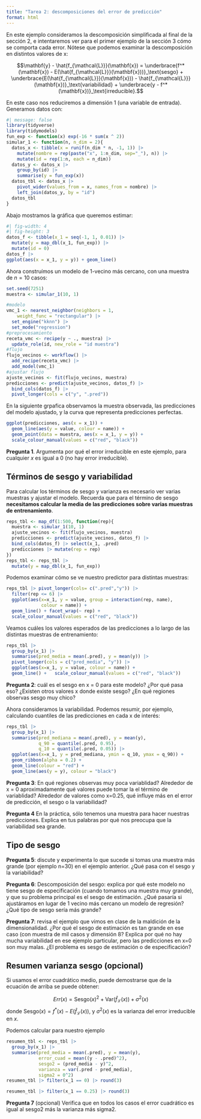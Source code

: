 ```yaml
---
title: "Tarea 2: descomposiciones del error de predicción"
format: html
---
```


En este ejemplo consideramos la descomposición simplificada al final de la sección 2,
e intentaremos ver para el primer ejemplo de la sección 3 cómo se comporta cada error. Nótese que podemos examinar la descomposición en distintos valores de x:

$$\mathbf{y} - \hat{f_{\mathcal{L}}}(\mathbf{x}) = \underbrace{f^* (\mathbf{x}) - E(\hat{f_{\mathcal{L}}}(\mathbf{x}))}_\text{sesgo} +   \underbrace{E(\hat{f_{\mathcal{L}}}(\mathbf{x})) - \hat{f_{\mathcal{L}}}(\mathbf{x})}_\text{variabilidad} + \underbrace{y - f^*(\mathbf{x})}_\text{irreducible}.$$

En este caso nos reduciremos a dimensión 1 (una variable de entrada). Generamos datos con:

```r
#| message: false
library(tidyverse)
library(tidymodels)
fun_exp <- function(x) exp(-16 * sum(x ^ 2))
simular_1 <- function(n, n_dim = 2){
  datos_x <- tibble(x = runif(n_dim * n, -1, 1)) |>
    mutate(nombre = rep(paste("x", 1:n_dim, sep="_"), n)) |> 
    mutate(id = rep(1:n, each = n_dim))
  datos_y <- datos_x |> 
    group_by(id) |> 
    summarise(y = fun_exp(x))
  datos_tbl <- datos_x |> 
    pivot_wider(values_from = x, names_from = nombre) |> 
    left_join(datos_y, by = "id")
  datos_tbl
}
```

 Abajo  mostramos la gráfica que queremos estimar:

```r
#| fig-width: 4
#| fig-height: 3
datos_f <- tibble(x_1 = seq(-1, 1, 0.01)) |> 
  mutate(y = map_dbl(x_1, fun_exp)) |> 
  mutate(id = 0)
datos_f |> 
ggplot(aes(x = x_1, y = y)) + geom_line()
```
Ahora construímos un modelo de 1-vecino más cercano, con 
una muestra de $n=10$ casos:

```r
set.seed(7251)
muestra <- simular_1(10, 1)
```

```r
#modelo
vmc_1 <- nearest_neighbor(neighbors = 1, 
    weight_func = "rectangular") |>
  set_engine("kknn") |>  
  set_mode("regression")
#preprocesamiento
receta_vmc <- recipe(y ~ ., muestra) |> 
  update_role(id, new_role = "id muestra")
#flujo
flujo_vecinos <- workflow() |>  
  add_recipe(receta_vmc) |> 
  add_model(vmc_1)
#ajustar flujo
ajuste_vecinos <- fit(flujo_vecinos, muestra)
predicciones <- predict(ajuste_vecinos, datos_f) |> 
  bind_cols(datos_f) |> 
  pivot_longer(cols = c("y", ".pred"))
```

En la siguiente grpafica observamos la muestra observada, las predicciones
del modelo ajustado, y la curva que representa predicciones perfectas.

```r
ggplot(predicciones, aes(x = x_1)) +
  geom_line(aes(y = value, colour = name)) + 
  geom_point(data = muestra, aes(x = x_1, y = y)) +
  scale_colour_manual(values = c("red", "black"))
```

**Pregunta 1**. Argumenta por qué el error irreducible en este ejemplo, para cualquier $x$ es igual a 0 (no hay error irreducible).

## Términos de sesgo y variabilidad 

Para calcular los términos de sesgo y varianza es necesario ver
varias muestras y ajustar el modelo. Recuerda que para el término
de sesgo **necesitamos calcular la media de las predicciones sobre
varias muestras de entrenamiento**.

```r
reps_tbl <- map_df(1:500, function(rep){
  muestra <- simular_1(10, 1)
  ajuste_vecinos <- fit(flujo_vecinos, muestra)
  predicciones <- predict(ajuste_vecinos, datos_f) |> 
  bind_cols(datos_f) |> select(x_1, .pred)
  predicciones |> mutate(rep = rep)
})
reps_tbl <- reps_tbl |> 
  mutate(y = map_dbl(x_1, fun_exp))
```

Podemos examinar cómo se ve nuestro predictor para distintas muestras:

```r
reps_tbl |> pivot_longer(cols= c(".pred","y")) |> 
  filter(rep <= 6) |> 
  ggplot(aes(x=x_1, y = value, group = interaction(rep, name), 
             colour = name)) +
  geom_line() + facet_wrap(~ rep) +
  scale_colour_manual(values = c("red", "black"))
```
Veamos cuáles los valores esperados de las predicciones a lo 
largo de las distintas muestras de entrenamiento:

```r
reps_tbl |> 
  group_by(x_1) |> 
  summarise(pred_media = mean(.pred), y = mean(y)) |> 
  pivot_longer(cols = c("pred_media", "y")) |> 
  ggplot(aes(x=x_1, y = value, colour = name)) +
  geom_line() +   scale_colour_manual(values = c("red", "black"))

```
**Pregunta 2**: cuál es el sesgo en x = 0 para este modelo? ¿Por qué pasa eso? ¿Existen otros valores x donde existe sesgo? ¿En qué regiones observas sesgo muy chico?

Ahora consideramos la variabilidad. Podemos resumir, por ejemplo,
calculando cuantiles de las predicciones en cada x de interés:

```r
reps_tbl |> 
  group_by(x_1) |> 
  summarise(pred_mediana = mean(.pred), y = mean(y), 
            q_90 = quantile(.pred, 0.95), 
            q_10 = quantile(.pred, 0.05)) |> 
  ggplot(aes(x=x_1, y = pred_mediana, ymin = q_10, ymax = q_90)) +
  geom_ribbon(alpha = 0.2) +
  geom_line(colour = "red") +
  geom_line(aes(y = y), colour = "black") 
```
**Pregunta 3**: En qué regiones observas muy poca variablidad? Alrededor de x = 0 aproximadamente qué valores puede tomar la el término
de variablidad? Alrededor de valores como x=0.25, qué influye más en el error de predicción, el sesgo o la variabilidad?

**Pregunta 4** En la práctica, sólo tenemos una muestra para hacer nuestras predicciones. Explica en tus palabras por qué nos preocupa que
la variabilidad sea grande.


## Tipo de sesgo

**Pregunta 5**: discute y experimenta lo que sucede si tomas una muestra más grande (por ejemplo n=30) en el ejemplo anterior. ¿Qué pasa con el sesgo y la variabilidad?

**Pregunta 6**: Descomposición del sesgo: explica por qué este modelo no tiene sesgo de especificación (cuando tomamos una muestra muy grande), y que su problema principal es el sesgo de estimación. ¿Qué pasaría si ajustáramos en lugar de 1 vecino más cercano un modelo de regresión? ¿Qué tipo de sesgo sería más grande?

**Pregunta 7**: revisa el ejemplo que vimos en clase de la maldición de la dimensionalidad. ¿Por qué el sesgo de estimación es tan grande en ese caso (con muestra de mil casos y dimensión 8? Explica por qué no hay mucha variabilidad en ese ejemplo particular, pero las predicciones en x=0 son muy malas. ¿El problema es sesgo
de estimación o de especificación?


## Resumen varianza sesgo (opcional)

Si usamos el error cuadrático medio, puede demostrarse que
de la ecuación de arriba se puede obtener:

$$Err(x) = \textrm{Sesgo}(x)^2 + \textrm{Var}(\hat{f}_{\mathcal L} (x)) + \sigma^ 2(x)$$
donde $\textrm{Sesgo}(x) = f^*(x) - E(\hat{f}_{\mathcal L}(x))$, y $\sigma^2(x)$ es la varianza del error irreducible en $x$.

Podemos calcular para nuestro ejemplo

```r
resumen_tbl <- reps_tbl |> 
  group_by(x_1) |> 
  summarise(pred_media = mean(.pred), y = mean(y),
            error_cuad = mean((y - .pred)^2),
            sesgo2 = (pred_media - y)^2,
            varianza = var(.pred - pred_media),
            sigma2 = 0^2)
resumen_tbl |> filter(x_1 == 0) |> round(3)
```
```r
resumen_tbl |> filter(x_1 == 0.25) |> round(3)
```
**Pregunta 7** (opcional) Verifica que en todos los casos el error cuadrático es igual al sesgo2 más la varianza más sigma2.



